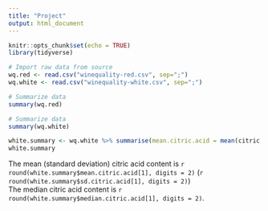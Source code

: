 ```yaml
---
title: "Project"
output: html_document
---
```


```r
knitr::opts_chunk$set(echo = TRUE)
library(tidyverse)
```

``` r
# Import raw data from source
wq.red <- read.csv("winequality-red.csv", sep=";")
wq.white <- read.csv("winequality-white.csv", sep=";")
```

``` r
# Summarize data
summary(wq.red)
```

``` r
# Summarize data
summary(wq.white)
```

```r
white.summary <- wq.white %>% summarise(mean.citric.acid = mean(citric.acid), sd.citric.acid = sd(citric.acid), median.citric.acid = median(citric.acid))
white.summary
```

The mean (standard deviation) citric acid content is `r round(white.summary$mean.citric.acid[1], digits = 2)` (`r round(white.summary$sd.citric.acid[1], digits = 2)`) <br>
The median citric acid content is `r round(white.summary$median.citric.acid[1], digits = 2)`.